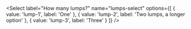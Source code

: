 
<Select
  label="How many lumps?"
  name="lumps-select"
  options={[
    { value: 'lump-1', label: 'One' },
    { value: 'lump-2', label: 'Two lumps, a longer option' },
    { value: 'lump-3', label: 'Three' }
  ]}
/>

